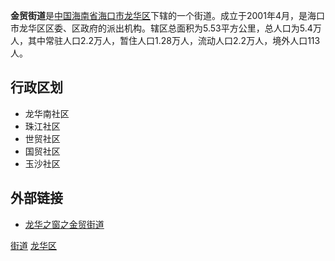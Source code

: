 {{Infobox Settlement
| name = 金贸街道
| image_skyline = File:天邑国际-By Bigball - panoramio.jpg
| imagesize = 250px
| image_caption = 街道内的写字楼
| image_flag = 
| image_shield = 
| pushpin_map = 
| pushpin_label_position = bottom
| subdivision_type = 国家
| subdivision_name = {{CHN}}
| subdivision_type1 = [[中华人民共和国行政区划|省]]
| subdivision_name1 = [[海南省|海南省]]
| subdivision_type2 = [[海南省行政区划|市]]
| subdivision_name2 =  [[海口市|海口市]]
| subdivision_type3 = [[海口市行政区划|区]]
| subdivision_name3 = [[龙华区_(海口市)|龙华区]]
| elevation_m = 
| elevation_ft = 
| area_total_km2 = 5.54
| population_as_of = 
| population_total = 37000
| population_density_km2 = auto
| timezone = [[北京时间|北京时间]]
| utc_offset = +8
| timezone_DST = 
| utc_offset_DST = 
| latd = 
| latm = 
| lats = 
| latNS = 
| longd = 
| longm = 
| longs = 
| longEW = 
| postal_code_type = 邮政编码
| postal_code = 570105
| blank_name = 电话区号
| blank_info = 0898
| website = 
}}
'''金贸街道'''是[[中国|中国]][[海南省|海南省]][[海口市|海口市]][[龙华区_(海口市)|龙华区]]下辖的一个街道。成立于2001年4月，是海口市龙华区区委、区政府的派出机构。辖区总面积为5.53平方公里，总人口为5.4万人，其中常驻人口2.2万人，暂住人口1.28万人，流动人口2.2万人，境外人口113人。

==行政区划==
*龙华南社区
*珠江社区
*世贸社区
*国贸社区
*玉沙社区

==外部链接==
*[https://web.archive.org/web/20090408200737/http://www.hklhq.gov.cn/tszf/displayer.asp?ID=75 龙华之窗之金贸街道]

{{海南小作品}}
{{龙华区行政区划}}

[[Category:海口市龙华区行政区划|街道]]
[[Category:海口街道_(行政区划)|龙华区]]